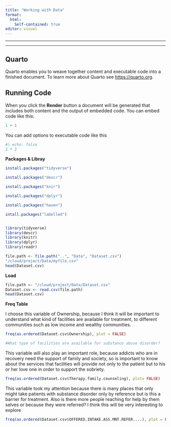 ```yaml
---
title: "Working with Data"
format:
  html:
    Self-contained: true
editor: visual
---
```


------------------------------------------------------------------------

------------------------------------------------------------------------

## Quarto

Quarto enables you to weave together content and executable code into a finished document. To learn more about Quarto see <https://quarto.org>.

## Running Code

When you click the **Render** button a document will be generated that includes both content and the output of embedded code. You can embed code like this:

```r
1 + 1
```

You can add options to executable code like this

```r
#| echo: false
2 * 2
```

**Packages & Libray**

```r
install.packages("tidyverse")
```

```r
install.packages("descr")
```

```r
install.packages("knir")
```

```r
install.packages("dplyr")
```

```r
install.packages("haven")
```

```r
intall.packages("labelled")
```

```         
```

```r
library(tidyverse)
library(descr)
library(knitr)
library(dplyr)
library(readr)
```

```r
file.path <- file.path("..", "Data", "Dataset.csv")
"/cloud/project/Data/myfile.csv"
head(Dataset.csv)
```

**Load**

```r
file.path <- "/cloud/project/Data/Dataset.csv"
Dataset.csv <- read.csv(file.path)
head(Dataset.csv)


```

**Freq Table**

I choose this variable of Ownership, because I think it will be important to understand what kind of facilities are available for treatment, to different communities such as low income and wealthy communities.

```r
freq(as.ordered(Dataset.csv$Ownership), plot = FALSE)

#What type of facilities are available for substance abuse disorder?
```

This variable will also play an important role, because addicts who are in recovery need the support of family and society, so is important to know about the services that facilities will provide not only to the patient but to his or her love one in order to support the sobriety.

```r
freq(as.ordered(Dataset.csv$Therapy.family.counseling), plot= FALSE)
```

This variable took my attention because there is many places that only might take patients with substance disorder only by reference but is this a barrier for treatment. Also is there more people reaching for help by them selves or because they were referred? I think this will be very interesting to explore

```r
freq(as.ordered(Dataset.csv$OFFERED.INTAKE.ASS.MNT.REFER....), plot = FALSE)
```
